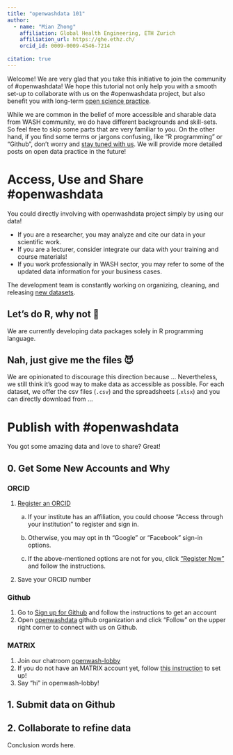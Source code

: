 ```yaml
---
title: "openwashdata 101"
author: 
  - name: "Mian Zhong"
    affiliation: Global Health Engineering, ETH Zurich
    affiliation_url: https://ghe.ethz.ch/
    orcid_id: 0009-0009-4546-7214
  
citation: true
---
```


Welcome! We are very glad that you take this initiative to join the community of #openwashdata! We hope this tutorial not only help you with a smooth set-up to collaborate with us on the #openwashdata project, but also benefit you with long-term [open science practice](https://ethz.ch/en/research/open-science.html).

While we are common in the belief of more accessible and sharable data from WASH community, we do have different backgrounds and skill-sets. So feel free to skip some parts that are very familiar to you. On the other hand, if you find some terms or jargons confusing, like "R programming" or "Github", don't worry and [stay tuned with us](). We will provide more detailed posts on open data practice in the future!

# Access, Use and Share #openwashdata

You could directly involving with openwashdata project simply by using our data!

-   If you are a researcher, you may analyze and cite our data in your scientific work.
-   If you are a lecturer, consider integrate our data with your training and course materials!
-   If you work professionally in WASH sector, you may refer to some of the updated data information for your business cases.

The development team is constantly working on organizing, cleaning, and releasing [new datasets]().

## Let's do R, why not 🥳

We are currently developing data packages solely in R programming language.

## Nah, just give me the files 😈

We are opinionated to discourage this direction because ... Nevertheless, we still think it's good way to make data as accessible as possible. For each dataset, we offer the csv files (`.csv`) and the spreadsheets (.`xlsx`) and you can directly download from ...

# Publish with #openwashdata

You got some amazing data and love to share? Great!

## 0. Get Some New Accounts and Why

### ORCID

1.  [Register an ORCID](https://orcid.org/signin)

    a.  If your institute has an affiliation, you could choose "Access through your institution" to register and sign in.

    b.  Otherwise, you may opt in th "Google" or "Facebook" sign-in options.

    c.  If the above-mentioned options are not for you, click ["Register Now"](https://orcid.org/register) and follow the instructions.
2. Save your ORCID number 

### Github

1.  Go to [Sign up for Github](https://github.com/signup) and follow the instructions to get an account
2.  Open [openwashdata](https://github.com/openwashdata) github organization and click "Follow" on the upper right corner to connect with us on Github.

### MATRIX
1. Join our chatroom [openwash-lobby](https://matrix.to/#/%23openwash-lobby:staffchat.ethz.ch)
2. If you do not have an MATRIX account yet, follow [this instruction]() to set up!
3. Say "hi" in openwash-lobby!

## 1. Submit data on Github

## 2. Collaborate to refine data

Conclusion words here.
